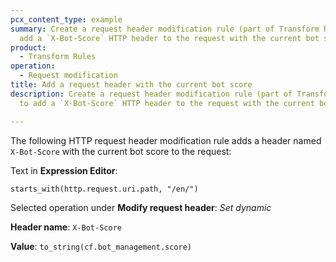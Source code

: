 ```yaml
---
pcx_content_type: example
summary: Create a request header modification rule (part of Transform Rules) to
  add a `X-Bot-Score` HTTP header to the request with the current bot score.
product:
  - Transform Rules
operation:
  - Request modification
title: Add a request header with the current bot score
description: Create a request header modification rule (part of Transform Rules)
  to add a `X-Bot-Score` HTTP header to the request with the current bot score.

---
```



The following HTTP request header modification rule adds a header named `X-Bot-Score` with the current bot score to the request:

<Example>

Text in **Expression Editor**:

```txt
starts_with(http.request.uri.path, "/en/")
```

Selected operation under **Modify request header**: *Set dynamic*

**Header name**: `X-Bot-Score`

**Value**: `to_string(cf.bot_management.score)`

</Example>
